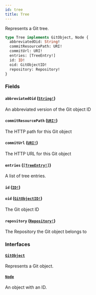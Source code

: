 ```yaml
---
id: tree
title: Tree
---
```


Represents a Git tree.

```graphql
type Tree implements GitObject, Node {
  abbreviatedOid: String!
  commitResourcePath: URI!
  commitUrl: URI!
  entries: [TreeEntry!]
  id: ID!
  oid: GitObjectID!
  repository: Repository!
}
```

### Fields

#### `abbreviatedOid` ([`String!`](/docs/api/scalars/string))

An abbreviated version of the Git object ID

#### `commitResourcePath` ([`URI!`](/docs/api/scalars/uri))

The HTTP path for this Git object

#### `commitUrl` ([`URI!`](/docs/api/scalars/uri))

The HTTP URL for this Git object

#### `entries` ([`[TreeEntry!]`](/docs/api/objects/tree-entry))

A list of tree entries.

#### `id` ([`ID!`](/docs/api/scalars/id))

#### `oid` ([`GitObjectID!`](/docs/api/scalars/git-object-id))

The Git object ID

#### `repository` ([`Repository!`](/docs/api/objects/repository))

The Repository the Git object belongs to

### Interfaces

#### [`GitObject`](/docs/api/interfaces/git-object)

Represents a Git object.

#### [`Node`](/docs/api/interfaces/node)

An object with an ID.
